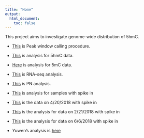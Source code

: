 ```yaml
---
title: "Home"
output:
  html_document:
    toc: false
---
```


This project aims to investigate genome-wide distribution of 5hmC.  

* [This](PeakCalling-procedure.html) is Peak window calling procedure. 
* [This](JumpSeq-analysis.html) is analysis for 5hmC data.
* [Here](5mCAnalysis.html) is analysis for 5mC data. 
* [This](RNA_Seq.html) is RNA-seq analysis. 
* [This](PN-analysis.html) is PN analysis. 
* [This](Sample-with-spikein.html) is analysis for samples with spike in
* [This](5mC5hmC.html) is the data on 4/20/2018 with spike in
* [This](FirstBatch5mC.html) is the analysis for data on 2/21/2018 with spike in
* [This](20180606.html) is the analysis for data on 6/6/2018 with spike in 

* Yuwen's analysis is [here][Yuwen]

[Yuwen]: http://liu-genomics.github.io/Tiao_Seq/index.html


